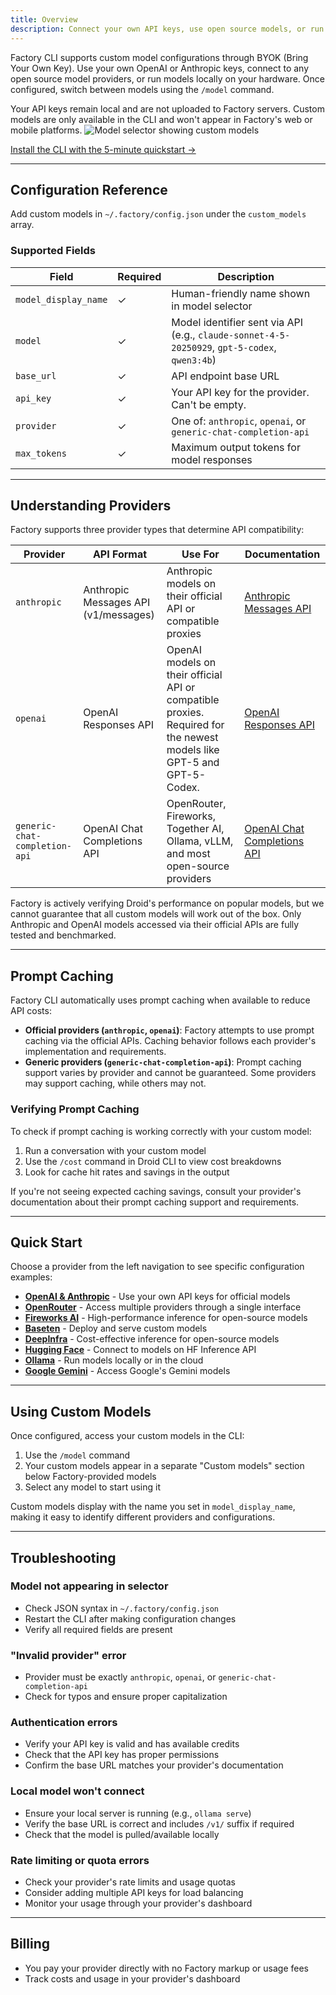 ```yaml
---
title: Overview
description: Connect your own API keys, use open source models, or run local models
---
```


Factory CLI supports custom model configurations through BYOK (Bring Your Own Key). Use your own OpenAI or Anthropic keys, connect to any open source model providers, or run models locally on your hardware. Once configured, switch between models using the `/model` command.

<Note>
  Your API keys remain local and are not uploaded to Factory servers. Custom models are only available in the CLI and won't appear in Factory's web or mobile platforms.
</Note>

<img src="/images/custom_models.png" alt="Model selector showing custom models" />

[Install the CLI with the 5-minute quickstart →](/cli/getting-started/quickstart)

---

## Configuration Reference

Add custom models in `~/.factory/config.json` under the `custom_models` array.

### Supported Fields

| Field | Required | Description |
|-------|----------|-------------|
| `model_display_name` | ✓ | Human-friendly name shown in model selector |
| `model` | ✓ | Model identifier sent via API (e.g., `claude-sonnet-4-5-20250929`, `gpt-5-codex`, `qwen3:4b`) |
| `base_url` | ✓ | API endpoint base URL |
| `api_key` | ✓ | Your API key for the provider. Can't be empty. |
| `provider` | ✓ | One of: `anthropic`, `openai`, or `generic-chat-completion-api` |
| `max_tokens` | ✓ | Maximum output tokens for model responses |

---

## Understanding Providers

Factory supports three provider types that determine API compatibility:

| Provider | API Format | Use For | Documentation |
|----------|------------|---------|---------------|
| `anthropic` | Anthropic Messages API (v1/messages) | Anthropic models on their official API or compatible proxies | [Anthropic Messages API](https://docs.claude.com/en/api/messages) |
| `openai` | OpenAI Responses API | OpenAI models on their official API or compatible proxies. Required for the newest models like GPT-5 and GPT-5-Codex. | [OpenAI Responses API](https://platform.openai.com/docs/api-reference/responses) |
| `generic-chat-completion-api` | OpenAI Chat Completions API | OpenRouter, Fireworks, Together AI, Ollama, vLLM, and most open-source providers | [OpenAI Chat Completions API](https://platform.openai.com/docs/api-reference/chat) |

<Warning>
  Factory is actively verifying Droid's performance on popular models, but we cannot guarantee that all custom models will work out of the box. Only Anthropic and OpenAI models accessed via their official APIs are fully tested and benchmarked.
</Warning>

---

## Prompt Caching

Factory CLI automatically uses prompt caching when available to reduce API costs:

- **Official providers (`anthropic`, `openai`)**: Factory attempts to use prompt caching via the official APIs. Caching behavior follows each provider's implementation and requirements.
- **Generic providers (`generic-chat-completion-api`)**: Prompt caching support varies by provider and cannot be guaranteed. Some providers may support caching, while others may not.

### Verifying Prompt Caching

To check if prompt caching is working correctly with your custom model:

1. Run a conversation with your custom model
2. Use the `/cost` command in Droid CLI to view cost breakdowns
3. Look for cache hit rates and savings in the output

If you're not seeing expected caching savings, consult your provider's documentation about their prompt caching support and requirements.

---

## Quick Start

Choose a provider from the left navigation to see specific configuration examples:

- **[OpenAI & Anthropic](/cli/byok/openai-anthropic)** - Use your own API keys for official models
- **[OpenRouter](/cli/byok/openrouter)** - Access multiple providers through a single interface
- **[Fireworks AI](/cli/byok/fireworks)** - High-performance inference for open-source models
- **[Baseten](/cli/byok/baseten)** - Deploy and serve custom models
- **[DeepInfra](/cli/byok/deepinfra)** - Cost-effective inference for open-source models
- **[Hugging Face](/cli/byok/huggingface)** - Connect to models on HF Inference API
- **[Ollama](/cli/byok/ollama)** - Run models locally or in the cloud
- **[Google Gemini](/cli/byok/google-gemini)** - Access Google's Gemini models

---

## Using Custom Models

Once configured, access your custom models in the CLI:

1. Use the `/model` command
2. Your custom models appear in a separate "Custom models" section below Factory-provided models
3. Select any model to start using it

Custom models display with the name you set in `model_display_name`, making it easy to identify different providers and configurations.

---

## Troubleshooting

### Model not appearing in selector
- Check JSON syntax in `~/.factory/config.json`
- Restart the CLI after making configuration changes
- Verify all required fields are present

### "Invalid provider" error
- Provider must be exactly `anthropic`, `openai`, or `generic-chat-completion-api`
- Check for typos and ensure proper capitalization

### Authentication errors
- Verify your API key is valid and has available credits
- Check that the API key has proper permissions
- Confirm the base URL matches your provider's documentation

### Local model won't connect
- Ensure your local server is running (e.g., `ollama serve`)
- Verify the base URL is correct and includes `/v1/` suffix if required
- Check that the model is pulled/available locally

### Rate limiting or quota errors
- Check your provider's rate limits and usage quotas
- Consider adding multiple API keys for load balancing
- Monitor your usage through your provider's dashboard

---

## Billing

- You pay your provider directly with no Factory markup or usage fees
- Track costs and usage in your provider's dashboard
